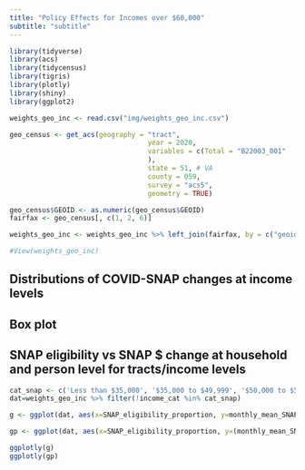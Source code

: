 ```yaml
---
title: "Policy Effects for Incomes over $60,000"
subtitle: "subtitle"
---
```


```r
library(tidyverse)
library(acs)
library(tidycensus)
library(tigris)
library(plotly)
library(shiny)
library(ggplot2)

weights_geo_inc <- read.csv("img/weights_geo_inc.csv")

geo_census <- get_acs(geography = "tract",
                                  year = 2020,
                                  variables = c(Total = "B22003_001"
                                  ),
                                  state = 51, # VA
                                  county = 059,
                                  survey = "acs5",
                                  geometry = TRUE)

geo_census$GEOID <- as.numeric(geo_census$GEOID)
fairfax <- geo_census[, c(1, 2, 6)]

weights_geo_inc <- weights_geo_inc %>% left_join(fairfax, by = c("geoid"="GEOID"))

#View(weights_geo_inc)
```

## Distributions of COVID-SNAP changes at income levels

## Box plot

## SNAP eligibility vs SNAP $ change at household and person level for tracts/income levels

```r
cat_snap <- c('Less than $35,000', '$35,000 to $49,999', '$50,000 to $59,999')
dat=weights_geo_inc %>% filter(!income_cat %in% cat_snap) 

g <- ggplot(dat, aes(x=SNAP_eligibility_proportion, y=monthly_mean_SNAP_benefit - monthly_mean_COVID_benefit, label = NAME, label2 = households_represented, label3 = average_hh_size, fill = income_cat)) + geom_point() + labs(title = "Loss of SNAP Benefits with New Policy per Tract", x = "Proportion of Households Eligible for SNAP", y = "Loss of Monthly SNAP Benefit (Dollars)")

gp <- ggplot(dat, aes(x=SNAP_eligibility_proportion, y=(monthly_mean_SNAP_benefit - monthly_mean_COVID_benefit)/average_hh_size, label = NAME, label2 = households_represented, fill = income_cat)) + geom_point() + labs(title = "Loss of SNAP Benefits with New Policy Per Person per Tract", x = "Proportion of Households Eligible for SNAP", y = "Loss of Monthly SNAP Benefit (Dollars) / Average Household Size")

ggplotly(g)
ggplotly(gp)
```
